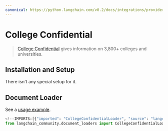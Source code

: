 ```yaml
---
canonical: https://python.langchain.com/v0.2/docs/integrations/providers/college_confidential/
---
```


# College Confidential

> [College Confidential](https://www.collegeconfidential.com/) gives information on 3,800+ colleges and universities.

## Installation and Setup

There isn't any special setup for it.

## Document Loader

See a [usage example](/docs/integrations/document_loaders/college_confidential).

```python
<!--IMPORTS:[{"imported": "CollegeConfidentialLoader", "source": "langchain_community.document_loaders", "docs": "https://api.python.langchain.com/en/latest/document_loaders/langchain_community.document_loaders.college_confidential.CollegeConfidentialLoader.html", "title": "College Confidential"}]-->
from langchain_community.document_loaders import CollegeConfidentialLoader
```